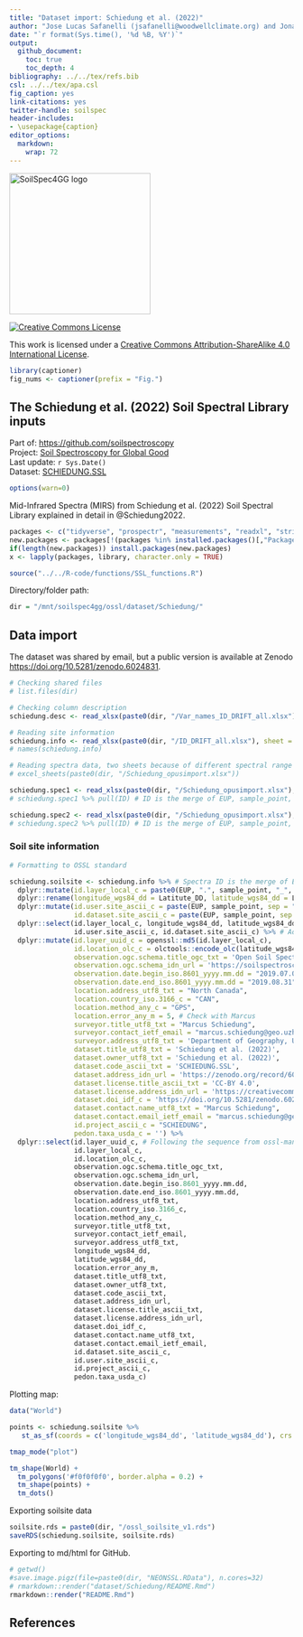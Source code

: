 ```yaml
---
title: "Dataset import: Schiedung et al. (2022)"  
author: "Jose Lucas Safanelli (jsafanelli@woodwellclimate.org) and Jonathan Sanderman (jsanderman@woodwellclimate.org)"  
date: "`r format(Sys.time(), '%d %B, %Y')`"
output: 
  github_document:
    toc: true
    toc_depth: 4
bibliography: ../../tex/refs.bib
csl: ../../tex/apa.csl  
fig_caption: yes
link-citations: yes
twitter-handle: soilspec
header-includes:
- \usepackage{caption}
editor_options: 
  markdown: 
    wrap: 72
---
```


[<img src="../../img/soilspec4gg-logo_fc.png" alt="SoilSpec4GG logo" width="250"/>](https://soilspectroscopy.org/)

[<img alt="Creative Commons License" style="border-width:0" src="https://i.creativecommons.org/l/by-sa/4.0/88x31.png" />](http://creativecommons.org/licenses/by-sa/4.0/)

This work is licensed under a [Creative Commons Attribution-ShareAlike 4.0 International License](http://creativecommons.org/licenses/by-sa/4.0/).

```r
library(captioner)
fig_nums <- captioner(prefix = "Fig.")
```

## The Schiedung et al. (2022) Soil Spectral Library inputs

Part of: <https://github.com/soilspectroscopy>  
Project: [Soil Spectroscopy for Global Good](https://soilspectroscopy.org)  
Last update: `r Sys.Date()`  
Dataset: [SCHIEDUNG.SSL](https://soilspectroscopy.github.io/ossl-manual/soil-spectroscopy-tools-and-users.html)

```r
options(warn=0)
```

Mid-Infrared Spectra (MIRS) from Schiedung et al. (2022) Soil Spectral Library explained in detail in @Schiedung2022.

```r
packages <- c("tidyverse", "prospectr", "measurements", "readxl", "stringr", "olctools", "openssl", "tmap", "sf")
new.packages <- packages[!(packages %in% installed.packages()[,"Package"])]
if(length(new.packages)) install.packages(new.packages)
x <- lapply(packages, library, character.only = TRUE)
```

```r
source("../../R-code/functions/SSL_functions.R")
```

Directory/folder path:
```r
dir = "/mnt/soilspec4gg/ossl/dataset/Schiedung/"
```

## Data import

The dataset was shared by email, but a public version is available at Zenodo <https://doi.org/10.5281/zenodo.6024831>.

```r
# Checking shared files
# list.files(dir)

# Checking column description
schiedung.desc <- read_xlsx(paste0(dir, "/Var_names_ID_DRIFT_all.xlsx"), sheet = 1)

# Reading site information
schiedung.info <- read_xlsx(paste0(dir, "/ID_DRIFT_all.xlsx"), sheet = 1)
# names(schiedung.info)

# Reading spectra data, two sheets because of different spectral range
# excel_sheets(paste0(dir, "/Schiedung_opusimport.xlsx")) 

schiedung.spec1 <- read_xlsx(paste0(dir, "/Schiedung_opusimport.xlsx"), sheet = 1)
# schiedung.spec1 %>% pull(ID) # ID is the merge of EUP, sample_point, and increment

schiedung.spec2 <- read_xlsx(paste0(dir, "/Schiedung_opusimport.xlsx"), sheet = 2)
# schiedung.spec2 %>% pull(ID) # ID is the merge of EUP, sample_point, and increment
```

### Soil site information

```r
# Formatting to OSSL standard

schiedung.soilsite <- schiedung.info %>% # Spectra ID is the merge of EUP, sample_point, and increment
  dplyr::mutate(id.layer_local_c = paste0(EUP, ".", sample_point, "_", increment), .before = 1) %>%
  dplyr::rename(longitude_wgs84_dd = Latitute_DD, latitude_wgs84_dd = Longitute_DD) %>% # Author confused columns
  dplyr::mutate(id.user.site_ascii_c = paste(EUP, sample_point, sep = "."), # Unique locations
                id.dataset.site_ascii_c = paste(EUP, sample_point, sep = ".")) %>%
  dplyr::select(id.layer_local_c, longitude_wgs84_dd, latitude_wgs84_dd,
                id.user.site_ascii_c, id.dataset.site_ascii_c) %>% # Adding missing metadata
  dplyr::mutate(id.layer_uuid_c = openssl::md5(id.layer_local_c),
                id.location_olc_c = olctools::encode_olc(latitude_wgs84_dd, longitude_wgs84_dd, 10),
                observation.ogc.schema.title_ogc_txt = 'Open Soil Spectroscopy Library',
                observation.ogc.schema_idn_url = 'https://soilspectroscopy.github.io',
                observation.date.begin_iso.8601_yyyy.mm.dd = "2019.07.01",
                observation.date.end_iso.8601_yyyy.mm.dd = "2019.08.31",
                location.address_utf8_txt = "North Canada",
                location.country_iso.3166_c = "CAN",
                location.method_any_c = "GPS",
                location.error_any_m = 5, # Check with Marcus
                surveyor.title_utf8_txt = "Marcus Schiedung",
                surveyor.contact_ietf_email = "marcus.schiedung@geo.uzh.ch",
                surveyor.address_utf8_txt = 'Department of Geography, University of Zurich, Winterthurerstrasse 190, 8057 Zurich, Switzerland',
                dataset.title_utf8_txt = 'Schiedung et al. (2022)',
                dataset.owner_utf8_txt = 'Schiedung et al. (2022)',
                dataset.code_ascii_txt = 'SCHIEDUNG.SSL',
                dataset.address_idn_url = 'https://zenodo.org/record/6024831',
                dataset.license.title_ascii_txt = 'CC-BY 4.0',
                dataset.license.address_idn_url = 'https://creativecommons.org/licenses/by/4.0/legalcode',
                dataset.doi_idf_c = 'https://doi.org/10.5281/zenodo.6024831',
                dataset.contact.name_utf8_txt = "Marcus Schiedung",
                dataset.contact.email_ietf_email = "marcus.schiedung@geo.uzh.ch",
                id.project_ascii_c = "SCHIEDUNG",
                pedon.taxa_usda_c = '') %>%
  dplyr::select(id.layer_uuid_c, # Following the sequence from ossl-manual
                id.layer_local_c,
                id.location_olc_c,
                observation.ogc.schema.title_ogc_txt,
                observation.ogc.schema_idn_url,
                observation.date.begin_iso.8601_yyyy.mm.dd,
                observation.date.end_iso.8601_yyyy.mm.dd,
                location.address_utf8_txt,
                location.country_iso.3166_c,
                location.method_any_c,
                surveyor.title_utf8_txt,
                surveyor.contact_ietf_email,
                surveyor.address_utf8_txt,
                longitude_wgs84_dd,
                latitude_wgs84_dd,
                location.error_any_m,
                dataset.title_utf8_txt,
                dataset.owner_utf8_txt,
                dataset.code_ascii_txt,
                dataset.address_idn_url,
                dataset.license.title_ascii_txt,
                dataset.license.address_idn_url,
                dataset.doi_idf_c,
                dataset.contact.name_utf8_txt,
                dataset.contact.email_ietf_email,
                id.dataset.site_ascii_c,
                id.user.site_ascii_c,
                id.project_ascii_c,
                pedon.taxa_usda_c)
```

Plotting map:

```r
data("World")

points <- schiedung.soilsite %>%
   st_as_sf(coords = c('longitude_wgs84_dd', 'latitude_wgs84_dd'), crs = 4326)

tmap_mode("plot")

tm_shape(World) +
  tm_polygons('#f0f0f0f0', border.alpha = 0.2) +
  tm_shape(points) +
  tm_dots()
```

Exporting soilsite data

```r
soilsite.rds = paste0(dir, "/ossl_soilsite_v1.rds")
saveRDS(schiedung.soilsite, soilsite.rds)
```

<!-- ### Soil lab information -->

<!-- Harmonization function: -->

<!-- ```{r} -->
<!-- names(schiedung.info) -->

<!-- in.names = c("BD_bulk", "BD_fine", -->
<!--              "TN", "TC", "SOC", "pH_CaCl2_site", -->
<!--              "eff_CEC_site", "clay_site", "silt_site", "sand_site") -->

<!-- out.name = c("bd.core_iso.11272.2017_gcm3", "bd.od_usda.3b2_gcm3", -->
<!--              "n.tot_iso.13878.1998_wpct", "c.tot_iso.10694.1995_wpct", -->

<!--              "ph.cacl2_usda.4c1_index", "ph.h2o_usda.4c1_index", "ec.w_usda.4f1_dsm", "gyp_usda.4e2_wpct", -->
<!--              "caco3_usda.4e1_wpct", "ca.ext_usda.4b1_cmolkg", "k.ext_usda.4b1_cmolkg", -->
<!--              "mg.ext_usda.4b1_cmolkg", "na.ext_usda.4b1_cmolkg", "cec.ext_usda.4b1_cmolkg", -->
<!--              "sum.bases_4b4b2a_cmolkg", "ecec_usda.4b4_cmolkg", "al.kcl_usda.4b3_cmolkg", -->
<!--              "fe.kcl_usda.4b3_mgkg", "c.tot_usda.4h2_wpct", "n.tot_usda.4h2_wpct", -->
<!--              "s.tot_usda.4h2_wpct", "oc_usda.calc_wpct", "bd.od_usda.3b2_gcm3", -->
<!--              "sand.tot_usda.3a1_wpct", "silt.tot_usda.3a1_wpct", "clay.tot_usda.3a1_wpct") -->

<!-- schiedung.soillab <- schiedung.info %>% # Spectra ID is the merge of EUP, sample_point, and increment -->
<!--   dplyr::mutate(id.layer_local_c = paste0(EUP, ".", sample_point, "_", increment), .before = 1) %>% -->
<!--   tidyr::separate(increment, into = c("layer.upper.depth_usda_cm", "layer.lower.depth_usda_cm"), sep = "-") %>% -->
<!--   dplyr::mutate(layer.upper.depth_usda_cm = as.numeric(layer.upper.depth_usda_cm), -->
<!--                 layer.lower.depth_usda_cm = as.numeric(layer.lower.depth_usda_cm)) %>% -->
<!--   dplyr::select(id.layer_local_c, layer.upper.depth_usda_cm, layer.lower.depth_usda_cm) %>% -->



<!-- ## compare values -->
<!-- summary(neon.soillab$carbonTot) -->
<!-- summary(neon.soillab$bulkDensExclCoarseFrag) ## some very high BD? -->
<!-- summary(neon.soillab$clayTotal) -->
<!-- summary(neon.soillab$sandTotal) -->
<!-- fun.lst = as.list(rep("x*1", length(in.name))) -->
<!-- fun.lst[[which(in.name=="carbonTot")]] = "x/10" -->
<!-- fun.lst[[which(in.name=="nitrogenTot")]] = "x/10" -->
<!-- fun.lst[[which(in.name=="sulfurTot")]] = "x/10" -->
<!-- fun.lst[[which(in.name=="finalOC")]] = "x/10" -->
<!-- fun.lst[[which(in.name=="gypsumConc")]] = "x/10" -->
<!-- fun.lst[[which(in.name=="caco3Conc")]] = "x/10" -->
<!-- ## save translation rules: -->
<!-- #View(data.frame(in.name, out.name, unlist(fun.lst))) -->
<!-- write.csv(data.frame(in.name, out.name, unlist(fun.lst)), "./neon_soilab_transvalues.csv") -->
<!-- neon.soil.f = transvalues(neon.soillab, out.name, in.name, fun.lst) -->
<!-- neon.soil.f$wpg2_usda.3a2_wpct = rowSums(neon.soil[,c("coarseFrag2To5", "coarseFrag5To20")], na.rm=TRUE) -->
<!-- ``` -->

<!-- Exporting the table: -->

<!-- ```{r} -->
<!-- neon.soil.f$id.layer_local_c = neon.soil$id.layer_local_c -->
<!-- neon.soil.f$id.layer_uuid_c = neon.soil$id.layer_uuid_c -->
<!-- neon.soil.f$sample.doi_idf_c = "10.3390/s20236729" -->
<!-- neon.soil.f$sample.contact.name_utf8_txt = "Jonathan Sanderman" -->
<!-- neon.soil.f$sample.contact.email_ietf_email = "jsanderman@woodwellclimate.org" -->
<!-- x.na = soilab.name[which(!soilab.name %in% names(neon.soil.f))] -->
<!-- if(length(x.na)>0){ for(i in x.na){ neon.soil.f[,i] <- NA } } -->
<!-- soilab.rds = paste0(dir, "ossl_soillab_v1.rds") -->
<!-- if(!file.exists(soilab.rds)){ -->
<!--   saveRDS.gz(neon.soil.f[,soilab.name], soilab.rds) -->
<!-- } -->
<!-- ``` -->

<!-- ### Mid-infrared spectroscopy data -->

<!-- Mid-infrared (MIR) soil spectroscopy raw data (<https://doi.org/10.5281/zenodo.4351254>): -->

<!-- ```{r} -->
<!-- ## 2 repetitions / different wavelengths -->
<!-- neon.mir = vroom::vroom(paste0(dir, "NEON_Woodwell.csv")) -->
<!-- ## For some reasons there are only 304 rows but import leads to 333 -->
<!-- neon.soil = neon.mir[1:304,1:94] -->
<!-- ## Already in KSSL! -->
<!-- #neon.mir2 = vroom::vroom(paste0(dir, "NEON_KSSL.csv"))[1:304,95:ncol(neon.mir2)] -->
<!-- #names(neon.mir2) = paste0("X", names(neon.mir2)) -->
<!-- #dim(neon.mir2) -->
<!-- ## different wavelengths? -->
<!-- #summary(!names(neon.mir)[95:100] %in% paste0("X", names(neon.mir2))) -->
<!-- neon.mir = neon.mir[1:304,95:ncol(neon.mir)] -->
<!-- dim(neon.mir) -->
<!-- ``` -->

<!-- Resampling the MIR spectra from the original window size to 2 cm-1 in `neon.abs`.  -->
<!-- Detect any problems: -->

<!-- ```{r} -->
<!-- wav.mir = as.numeric(gsub("X", "", names(neon.mir))) -->
<!-- #wav2.mir = as.numeric(gsub("X", "", names(neon.mir2))) -->
<!-- #summary(wav2.mir); summary(wav2.mir) -->
<!-- # Creating a matrix with only spectral values to resample it -->
<!-- neon.mir.spec = as.matrix(neon.mir) -->
<!-- #neon2.mir.spec = as.matrix(neon.mir2) -->
<!-- colnames(neon.mir.spec) = wav.mir -->
<!-- #colnames(neon2.mir.spec) = wav2.mir -->
<!-- ## remove values out of range -->
<!-- #na.lst = rowSums(neon.mir) -->
<!-- #str(which(is.na(na.lst))) -->
<!-- samples.na.gaps = apply(neon.mir.spec, 1, FUN=function(j){ round(100*sum(is.na(j))/length(j), 3)})  -->
<!-- samples.negative = apply(neon.mir.spec, 1, FUN=function(j){ round(100*sum(j <= 0, na.rm=TRUE)/length(j), 3) }) -->
<!-- sum(samples.negative>0) -->
<!-- samples.extreme = apply(neon.mir.spec, 1, FUN=function(j){ round(100*sum(j >= 3, na.rm=TRUE)/length(j), 3) }) -->
<!-- sum(samples.extreme>0) -->
<!-- ``` -->


<!-- ```{r} -->
<!-- neon.mir.f = prospectr::resample(neon.mir.spec, wav.mir, seq(600, 4000, 2)) -->
<!-- #neon2.mir = prospectr::resample(neon2.mir.spec, wav2.mir, seq(600, 4000, 2)) -->
<!-- #neonA.mir = plyr::rbind.fill(as.data.frame(neon.mir), as.data.frame(neon2.mir)) -->
<!-- neon.mir.f = round(as.data.frame(neon.mir.f)*1000) -->
<!-- mir.n = paste0("scan_mir.", seq(600, 4000, 2), "_abs") -->
<!-- colnames(neon.mir.f) = mir.n -->
<!-- neon.mir.f$id.layer_local_c = neon.soil$horizonID #rep(neon.soil$horizonID, 2) -->
<!-- neon.mir.f$id.layer_uuid_c = plyr::join(neon.mir.f["id.layer_local_c"], neon.soil.f[c("id.layer_local_c","id.layer_uuid_c")], match="first")$id.layer_uuid_c -->
<!-- summary(is.na(neon.mir.f$id.layer_uuid_c)) -->
<!-- neon.mir.f$id.scan_local_c = paste0("WCR.", neon.soil$kssl_smp_id) #c(paste0("WCR.", neon.soil$kssl_smp_id), paste0("KSSL.", neon.soil$kssl_smp_id)) -->
<!-- ``` -->

<!-- Plotting MIR spectra to see if there are still maybe negative values in the table: -->

<!-- ```{r} -->
<!-- matplot(y=as.vector(t(neon.mir.f[100,mir.n])), x=seq(600, 4000, 2), -->
<!--         ylim = c(0,3000), -->
<!--         type = 'l',  -->
<!--         xlab = "Wavelength",  -->
<!--         ylab = "Absorbance" -->
<!--         ) -->
<!-- ``` -->

<!-- Export final MIR table: -->

<!-- ```{r} -->
<!-- neon.mir.f$id.scan_uuid_c = openssl::md5(make.unique(paste0("NEON", neon.mir.f$id.scan_local_c))) -->
<!-- neon.mir.f$model.name_utf8_txt = "Bruker Vertex 70 with HTS-XT accessory" -->
<!-- neon.mir.f$model.code_any_c = "Bruker_Vertex_70.HTS.XT" -->
<!-- neon.mir.f$method.light.source_any_c = "" -->
<!-- neon.mir.f$method.preparation_any_c = "" -->
<!-- neon.mir.f$scan.file_any_c = "" -->
<!-- neon.mir.f$scan.date.begin_iso.8601_yyyy.mm.dd = as.Date("2019-01-01") -->
<!-- neon.mir.f$scan.date.end_iso.8601_yyyy.mm.dd = as.Date("2020-08-01") -->
<!-- neon.mir.f$scan.license.title_ascii_txt = "CC-BY" -->
<!-- neon.mir.f$scan.license.address_idn_url = "https://creativecommons.org/licenses/by/4.0/" -->
<!-- neon.mir.f$scan.doi_idf_c = "10.3390/s20236729" -->
<!-- neon.mir.f$scan.contact.name_utf8_txt = "Jonathan Sanderman" -->
<!-- neon.mir.f$scan.contact.email_ietf_email = "jsanderman@woodwellclimate.org" -->
<!-- neon.mir.f$scan.mir.nafreq_ossl_pct = samples.na.gaps -->
<!-- neon.mir.f$scan.mir.negfreq_ossl_pct = samples.negative -->
<!-- neon.mir.f$scan.mir.extfreq_ossl_pct = samples.extreme -->
<!-- ``` -->

<!-- Save to RDS file: -->

<!-- ```{r} -->
<!-- x.na = mir.name[which(!mir.name %in% names(neon.mir.f))] -->
<!-- if(length(x.na)>0){ for(i in x.na){ neon.mir.f[,i] <- NA } } -->
<!-- mir.rds = paste0(dir, "ossl_mir_v1.rds") -->
<!-- if(!file.exists(mir.rds)){ -->
<!--   saveRDS.gz(neon.mir.f[,mir.name], mir.rds) -->
<!-- } -->
<!-- ``` -->


<!-- ### Quality control -->

<!-- Check if some points don't have any spectral scans: -->

<!-- ```{r} -->
<!-- mis.r = neon.mir.f$id.layer_uuid_c %in% neon.site$id.layer_uuid_c -->
<!-- summary(mis.r) -->
<!-- ## All OK -->
<!-- ``` -->


<!-- ### Distribution of points -->

<!-- We can plot an world map showing distribution of the sampling locations -->
<!-- for the NEON points. -->

<!-- ```{r, neon.pnts_sites} -->
<!-- neon.map = NULL -->
<!-- mapWorld = borders('state', colour = 'gray50', fill = 'gray50') -->
<!-- neon.map = ggplot() + mapWorld -->
<!-- neon.map = neon.map + geom_point(aes(x=neon.site$longitude_wgs84_dd, y=neon.site$latitude_wgs84_dd), color = 'blue', shape = 18, size=.9) -->
<!-- neon.map -->
<!-- ``` -->

<!-- `r fig_nums("neon.pnts_sites", "The NEON soil archive locations of sites across the USA.")` -->

Exporting to md/html for GitHub.

```r
# getwd()
#save.image.pigz(file=paste0(dir, "NEONSSL.RData"), n.cores=32)
# rmarkdown::render("dataset/Schiedung/README.Rmd")
rmarkdown::render("README.Rmd")
```

## References
